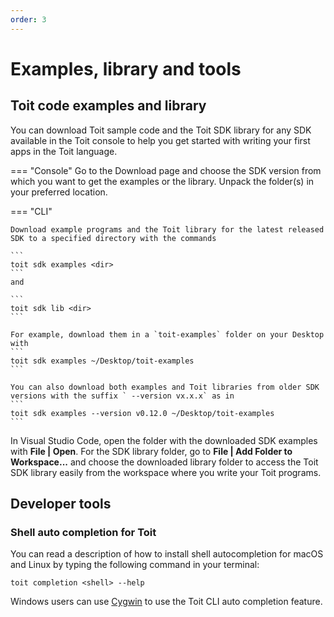 ```yaml
---
order: 3
---
```


# Examples, library and tools

## Toit code examples and library

You can download Toit sample code and the Toit SDK library for any SDK available in the Toit console to help you get started with writing your first apps in the Toit language.

=== "Console"
    Go to the Download page and choose the SDK version from which you want to get the examples or the library. Unpack the folder(s) in your preferred location.

=== "CLI"

    Download example programs and the Toit library for the latest released SDK to a specified directory with the commands
    
    ```
    toit sdk examples <dir>
    ```
    and 

    ```    
    toit sdk lib <dir>
    ```

    For example, download them in a `toit-examples` folder on your Desktop with 
    ```
    toit sdk examples ~/Desktop/toit-examples
    ```

    You can also download both examples and Toit libraries from older SDK versions with the suffix ` --version vx.x.x` as in 
    ```
    toit sdk examples --version v0.12.0 ~/Desktop/toit-examples
    ```

In Visual Studio Code, open the folder with the downloaded SDK examples with **File | Open**. For the SDK library folder, go to **File | Add Folder to Workspace...** and choose the downloaded library folder to access the Toit SDK library easily from the workspace where you write your Toit programs.

## Developer tools

### Shell auto completion for Toit

You can read a description of how to install shell autocompletion for macOS and Linux by typing the following command in your terminal:

    toit completion <shell> --help

Windows users can use <a href="https://www.cygwin.com/" target="_blank">Cygwin</a> to use the Toit CLI auto completion feature.
